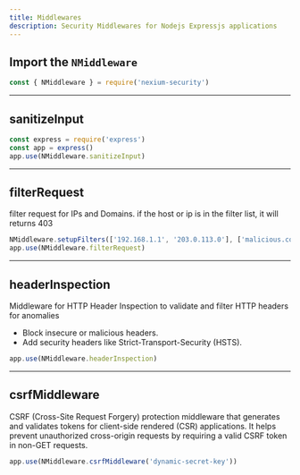 ```yaml
---
title: Middlewares
description: Security Middlewares for Nodejs Expressjs applications
---
```


## Import the `NMiddleware`

```js
const { NMiddleware } = require('nexium-security')
```

---

## sanitizeInput

```js
const express = require('express')
const app = express()
app.use(NMiddleware.sanitizeInput)
```

---

## filterRequest

filter request for IPs and Domains. if the host or ip is in the filter list, it will returns 403

```js
NMiddleware.setupFilters(['192.168.1.1', '203.0.113.0'], ['malicious.com', 'badactor.net'])
app.use(NMiddleware.filterRequest)
```

---

## headerInspection

Middleware for HTTP Header Inspection to validate and filter HTTP headers for anomalies

- Block insecure or malicious headers.
- Add security headers like Strict-Transport-Security (HSTS).

```js
app.use(NMiddleware.headerInspection)
```

---

## csrfMiddleware

CSRF (Cross-Site Request Forgery) protection middleware that generates and validates tokens for client-side rendered (CSR) applications. It helps prevent unauthorized cross-origin requests by requiring a valid CSRF token in non-GET requests.

```js
app.use(NMiddleware.csrfMiddleware('dynamic-secret-key'))
```
